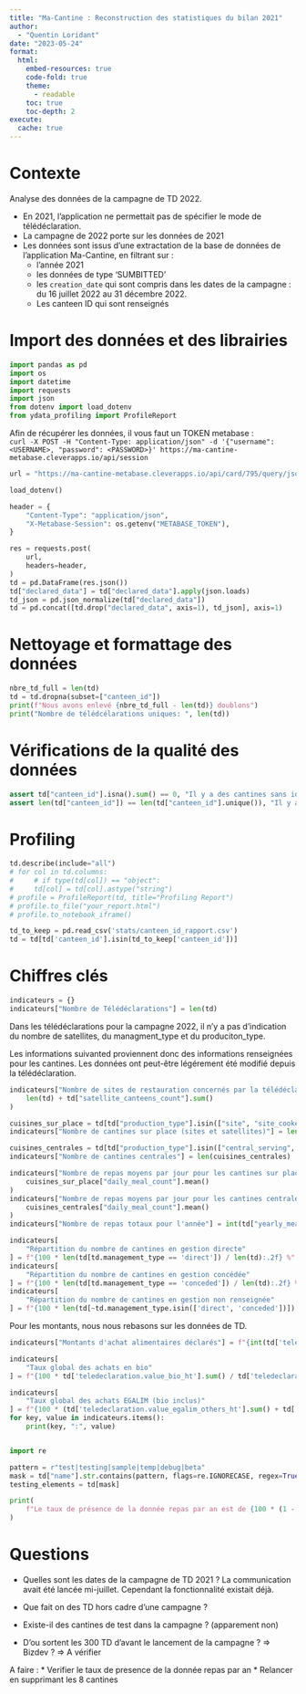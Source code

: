 ```yaml
---
title: "Ma-Cantine : Reconstruction des statistiques du bilan 2021"
author:
  - "Quentin Loridant"
date: "2023-05-24"
format:
  html:
    embed-resources: true
    code-fold: true
    theme:
      - readable
    toc: true
    toc-depth: 2
execute:
  cache: true
---
```


# Contexte
Analyse des données de la campagne de TD 2022.

* En 2021, l'application ne permettait pas de spécifier le mode de télédéclaration.  
* La campagne de 2022 porte sur les données de 2021  
* Les données sont issus d'une extractation de la base de données de l'application Ma-Cantine, en filtrant sur :
    * l'année 2021
    * les données de type 'SUMBITTED'
    * les `creation_date` qui sont compris dans les dates de la campagne : du 16 juillet 2022 au 31 décembre 2022.
    * Les canteen ID qui sont renseignés


# Import des données et des librairies
```python
import pandas as pd
import os
import datetime
import requests
import json
from dotenv import load_dotenv
from ydata_profiling import ProfileReport

```

Afin de récupérer les données, il vous faut un TOKEN metabase :  
`curl -X POST -H "Content-Type: application/json" -d '{"username": <USERNAME>, "password": <PASSWORD>}' https://ma-cantine-metabase.cleverapps.io/api/session`

```python
url = "https://ma-cantine-metabase.cleverapps.io/api/card/795/query/json"

load_dotenv()

header = {
    "Content-Type": "application/json",
    "X-Metabase-Session": os.getenv("METABASE_TOKEN"),
}

res = requests.post(
    url,
    headers=header,
)
td = pd.DataFrame(res.json())
td["declared_data"] = td["declared_data"].apply(json.loads)
td_json = pd.json_normalize(td["declared_data"])
td = pd.concat([td.drop("declared_data", axis=1), td_json], axis=1)

```


# Nettoyage et formattage des données
```python
nbre_td_full = len(td)
td = td.dropna(subset=["canteen_id"])
print(f"Nous avons enlevé {nbre_td_full - len(td)} doublons")
print("Nombre de télédcélarations uniques: ", len(td))
```



# Vérifications de la qualité des données
```python
assert td["canteen_id"].isna().sum() == 0, "Il y a des cantines sans identifiant"
assert len(td["canteen_id"]) == len(td["canteen_id"].unique()), "Il y a des doublons dans les cantines"
```

# Profiling
```python
td.describe(include="all")
# for col in td.columns:
#     # if type(td[col]) == "object":
#     td[col] = td[col].astype("string")
# profile = ProfileReport(td, title="Profiling Report")
# profile.to_file("your_report.html")
# profile.to_notebook_iframe()
```

```python
td_to_keep = pd.read_csv('stats/canteen_id_rapport.csv')
td = td[td['canteen_id'].isin(td_to_keep['canteen_id'])]
```

# Chiffres clés
```python
indicateurs = {}
indicateurs["Nombre de Télédéclarations"] = len(td)
```

Dans les télédéclarations pour la campagne 2022, il n'y a pas d'indication du nombre de satellites, du managment_type et du produciton_type. 

Les informations suivanted proviennent donc des informations renseignées pour les cantines. Les données ont peut-être légérement été modifié depuis la télédéclaration.

```python
indicateurs["Nombre de sites de restauration concernés par la télédéclaration"] = (
    len(td) + td["satellite_canteens_count"].sum()
)
```


```python
cuisines_sur_place = td[td["production_type"].isin(["site", "site_cooked_elsewhere"])]
indicateurs["Nombre de cantines sur place (sites et satellites)"] = len(cuisines_sur_place)
```


```python
cuisines_centrales = td[td["production_type"].isin(["central_serving", "central"])]
indicateurs["Nombre de cantines centrales"] = len(cuisines_centrales)
```

```python
indicateurs["Nombre de repas moyens par jour pour les cantines sur place"] = int(
    cuisines_sur_place["daily_meal_count"].mean()
)
indicateurs["Nombre de repas moyens par jour pour les cantines centrales"] = int(
    cuisines_centrales["daily_meal_count"].mean()
)
indicateurs["Nombre de repas totaux pour l'année"] = int(td["yearly_meal_count"].sum())
```

```python
indicateurs[
    "Répartition du nombre de cantines en gestion directe"
] = f"{100 * len(td[td.management_type == 'direct']) / len(td):.2f} %"
indicateurs[
    "Répartition du nombre de cantines en gestion concédée"
] = f"{100 * len(td[td.management_type == 'conceded']) / len(td):.2f} %"
indicateurs[
    "Répartition du nombre de cantines en gestion non renseignée"
] = f"{100 * len(td[~td.management_type.isin(['direct', 'conceded'])]) / len(td):.2f} %"
```


Pour les montants, nous nous rebasons sur les données de TD.

```python
indicateurs["Montants d'achat alimentaires déclarés"] = f"{int(td['teledeclaration.value_total_ht'].sum())} €"
```


```python
indicateurs[
    "Taux global des achats en bio"
] = f"{100 * td['teledeclaration.value_bio_ht'].sum() / td['teledeclaration.value_total_ht'].sum():.2f} %"
```


```python
indicateurs[
    "Taux global des achats EGALIM (bio inclus)"
] = f"{100 * (td['teledeclaration.value_egalim_others_ht'].sum() + td['teledeclaration.value_externality_performance_ht'].sum() + td['teledeclaration.value_bio_ht'].sum()  + td['teledeclaration.value_sustainable_ht'].sum()) / td['teledeclaration.value_total_ht'].sum():.2f} %"
for key, value in indicateurs.items():
    print(key, ":", value)
```
```
```

```python
import re

pattern = r"test|testing|sample|temp|debug|beta"
mask = td["name"].str.contains(pattern, flags=re.IGNORECASE, regex=True)
testing_elements = td[mask]
```

```python
print(
    f"Le taux de présence de la donnée repas par an est de {100 * (1 - td['yearly_meal_count'].isna().sum() / len(td)):.2f} %"
)
```




# Questions

* Quelles sont les dates de la campagne de TD 2021 ? 
La communication avait été lancée mi-juillet. Cependant la fonctionnalité existait déjà.

* Que fait on des TD hors cadre d'une campagne ?
* Existe-il des cantines de test dans la campagne ? (apparement non)

* D'ou sortent les 300 TD d'avant le lancement de la campagne ? => Bizdev ? => A vérifier  

A faire : 
* Verifier le taux de presence de la donnée repas par an
* Relancer en supprimant les 8 cantines